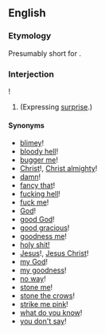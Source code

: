 ==English==
===Etymology===
Presumably short for {{term|I'll be damned}}.
===Interjection===
{{en-intj|head=[[I'll]] [[be]]}}!

# {{idiom}} (Expressing [[surprise]].)

====Synonyms====
<!--many more could be added: perhaps this is a good candidate for an extensive WikiSaurus entry, if there is not one already--><!--copied from the synonyms section at [[I'll be a monkey's uncle]]-->
*[[blimey]]! {{qualifier|UK}}
*[[bloody hell]]! {{qualifier|coarse UK slang}}
*[[bugger me]]! {{qualifier|taboo UK slang}}
*[[Christ]]!, [[Christ almighty]]!
*[[damn]]!
*[[fancy that]]!
*[[fucking hell]]! {{qualifier|taboo slang}}
*[[fuck me]]! {{qualifier|taboo slang}}
*[[God]]!
*[[good God]]!
*[[good gracious]]!
*[[goodness me]]!
*[[holy shit!]]
*[[Jesus]]!, [[Jesus Christ]]!
*[[my God]]!
*[[my goodness]]!
*[[no way]]!
*[[stone me]]!
*[[stone the crows]]!
*[[strike me pink]]!
*[[what do you know]]!
*[[you don't say]]!
